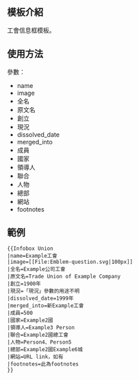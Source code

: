 <includeonly><!-- 在這裡加入模板的保護標識 --></includeonly><noinclude>{{template doc page viewed directly}}</noinclude>
<!-- 在本行下編輯模板說明 -->
== 模板介紹 ==
工會信息框模板。

== 使用方法 ==
參數：
*name
*image
*全名
*原文名
*創立
*現況
*dissolved_date
*merged_into
*成員
*國家
*領導人
*聯合
*人物
*總部
*網站
*footnotes

== 範例 ==
{{Infobox Union
|name=Example工會
|image=[[File:Emblem-question.svg|100px]]
|全名=Example公司工會
|原文名=Trade Union of Example Company
|創立=1900年
|現況=「現況」參數的用途不明
|dissolved_date=1999年
|merged_into=新Example工會
|成員=500
|國家=Example2國
|領導人=Example3 Person
|聯合=Example2國總工會
|人物=Person4、Person5
|總部=Example2國Example6城
|網站=URL link，如有
|footnotes=此為footnotes
}}

<pre style="overflow:auto;">
{{Infobox Union
|name=Example工會
|image=[[File:Emblem-question.svg|100px]]
|全名=Example公司工會
|原文名=Trade Union of Example Company
|創立=1900年
|現況=「現況」參數的用途不明
|dissolved_date=1999年
|merged_into=新Example工會
|成員=500
|國家=Example2國
|領導人=Example3 Person
|聯合=Example2國總工會
|人物=Person4、Person5
|總部=Example2國Example6城
|網站=URL link，如有
|footnotes=此為footnotes
}}
</pre>
<!--
== 注意事项 ==

== 參見 ==

== 给模板编辑者的说明 ==
-->
{{Clear}}
{{Organization infoboxes}}
<includeonly>{{Sandbox other||<!-- 本行下加入模板的分類 -->
[[Category:政黨信息框模板|*]]
}}</includeonly>